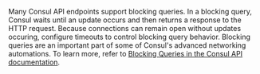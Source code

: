 Many Consul API endpoints support blocking queries. In a blocking query, Consul waits until an update occurs and then returns a response to the HTTP request. Because connections can remain open without updates occuring, configure timeouts to control blocking query behavior. Blocking queries are an important part of some of Consul's advanced networking automations. To learn more, refer to [Blocking Queries in the Consul API documentation](/consul/api-docs/features/blocking).